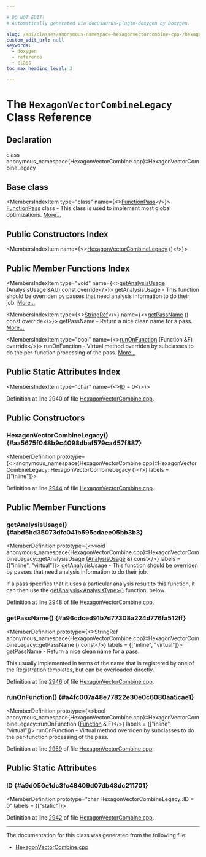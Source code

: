 ```yaml
---

# DO NOT EDIT!
# Automatically generated via docusaurus-plugin-doxygen by Doxygen.

slug: /api/classes/anonymous-namespace-hexagonvectorcombine-cpp-/hexagonvectorcombinelegacy
custom_edit_url: null
keywords:
  - doxygen
  - reference
  - class
toc_max_heading_level: 3

---
```





# The `HexagonVectorCombineLegacy` Class Reference

<DoxygenPage pluginConfig={pluginConfig}>



## Declaration

<CodeBlock>class anonymous_namespace{HexagonVectorCombine.cpp}::HexagonVectorCombineLegacy</CodeBlock>

## Base class

<MembersIndex>

<MembersIndexItem
  type="class"
  name={<><a href="/docs/api/classes/llvm/functionpass">FunctionPass</a></>}>
<a href="/docs/api/classes/llvm/functionpass">FunctionPass</a> class - This class is used to implement most global optimizations. <a href="/docs/api/classes/llvm/functionpass/#details">More...</a>
</MembersIndexItem>

</MembersIndex>

## Public Constructors Index

<MembersIndex>

<MembersIndexItem
  name={<><a href="#aa5675f048b9c4098dbaf579ca457f887">HexagonVectorCombineLegacy</a> ()</>}>
</MembersIndexItem>

</MembersIndex>

## Public Member Functions Index

<MembersIndex>

<MembersIndexItem
  type="void"
  name={<><a href="#abd5bd35073dfc041b595cdaee05bb3b3">getAnalysisUsage</a> (AnalysisUsage &amp;AU) const override</>}>
getAnalysisUsage - This function should be overriden by passes that need analysis information to do their job. <a href="#abd5bd35073dfc041b595cdaee05bb3b3">More...</a>
</MembersIndexItem>

<MembersIndexItem
  type={<><a href="/docs/api/classes/llvm/stringref">StringRef</a></>}
  name={<><a href="#a96cdced91b7d77308a224d776fa512ff">getPassName</a> () const override</>}>
getPassName - Return a nice clean name for a pass. <a href="#a96cdced91b7d77308a224d776fa512ff">More...</a>
</MembersIndexItem>

<MembersIndexItem
  type="bool"
  name={<><a href="#a4fc007a48e77822e30e0c6080aa5cae1">runOnFunction</a> (Function &amp;F) override</>}>
runOnFunction - Virtual method overriden by subclasses to do the per-function processing of the pass. <a href="#a4fc007a48e77822e30e0c6080aa5cae1">More...</a>
</MembersIndexItem>

</MembersIndex>

## Public Static Attributes Index

<MembersIndex>

<MembersIndexItem
  type="char"
  name={<><a href="#a9d050e1dc3fc48409d07db48dc211701">ID</a> = 0</>}>
</MembersIndexItem>

</MembersIndex>


Definition at line 2940 of file <a href="/docs/api/files/lib/lib/target/lib/target/hexagon/hexagonvectorcombine-cpp">HexagonVectorCombine.cpp</a>.

<SectionDefinition>

## Public Constructors

### HexagonVectorCombineLegacy() {#aa5675f048b9c4098dbaf579ca457f887}

<MemberDefinition
  prototype={<>anonymous&#95;namespace&#123;HexagonVectorCombine.cpp&#125;::HexagonVectorCombineLegacy::HexagonVectorCombineLegacy ()</>}
  labels = {["inline"]}>

Definition at line <a href="/docs/api/files/lib/lib/target/lib/target/hexagon/hexagonvectorcombine-cpp/#l02944">2944</a> of file <a href="/docs/api/files/lib/lib/target/lib/target/hexagon/hexagonvectorcombine-cpp">HexagonVectorCombine.cpp</a>.
</MemberDefinition>

</SectionDefinition>

<SectionDefinition>

## Public Member Functions

### getAnalysisUsage() {#abd5bd35073dfc041b595cdaee05bb3b3}

<MemberDefinition
  prototype={<>void anonymous&#95;namespace&#123;HexagonVectorCombine.cpp&#125;::HexagonVectorCombineLegacy::getAnalysisUsage (<a href="/docs/api/classes/llvm/analysisusage">AnalysisUsage</a> &amp;) const</>}
  labels = {["inline", "virtual"]}>
getAnalysisUsage - This function should be overriden by passes that need analysis information to do their job.

If a pass specifies that it uses a particular analysis result to this function, it can then use the <a href="/docs/api/classes/llvm/pass/#a4863e5e463fb79955269fbf7fbf52b80">getAnalysis&lt;AnalysisType&gt;()</a> function, below.

Definition at line <a href="/docs/api/files/lib/lib/target/lib/target/hexagon/hexagonvectorcombine-cpp/#l02948">2948</a> of file <a href="/docs/api/files/lib/lib/target/lib/target/hexagon/hexagonvectorcombine-cpp">HexagonVectorCombine.cpp</a>.
</MemberDefinition>

### getPassName() {#a96cdced91b7d77308a224d776fa512ff}

<MemberDefinition
  prototype={<>StringRef anonymous&#95;namespace&#123;HexagonVectorCombine.cpp&#125;::HexagonVectorCombineLegacy::getPassName () const</>}
  labels = {["inline", "virtual"]}>
getPassName - Return a nice clean name for a pass.

This usually implemented in terms of the name that is registered by one of the Registration templates, but can be overloaded directly.

Definition at line <a href="/docs/api/files/lib/lib/target/lib/target/hexagon/hexagonvectorcombine-cpp/#l02946">2946</a> of file <a href="/docs/api/files/lib/lib/target/lib/target/hexagon/hexagonvectorcombine-cpp">HexagonVectorCombine.cpp</a>.
</MemberDefinition>

### runOnFunction() {#a4fc007a48e77822e30e0c6080aa5cae1}

<MemberDefinition
  prototype={<>bool anonymous&#95;namespace&#123;HexagonVectorCombine.cpp&#125;::HexagonVectorCombineLegacy::runOnFunction (<a href="/docs/api/classes/llvm/function">Function</a> &amp; F)</>}
  labels = {["inline", "virtual"]}>
runOnFunction - Virtual method overriden by subclasses to do the per-function processing of the pass.

Definition at line <a href="/docs/api/files/lib/lib/target/lib/target/hexagon/hexagonvectorcombine-cpp/#l02959">2959</a> of file <a href="/docs/api/files/lib/lib/target/lib/target/hexagon/hexagonvectorcombine-cpp">HexagonVectorCombine.cpp</a>.
</MemberDefinition>

</SectionDefinition>

<SectionDefinition>

## Public Static Attributes

### ID {#a9d050e1dc3fc48409d07db48dc211701}

<MemberDefinition
  prototype="char HexagonVectorCombineLegacy::ID = 0"
  labels = {["static"]}>

Definition at line <a href="/docs/api/files/lib/lib/target/lib/target/hexagon/hexagonvectorcombine-cpp/#l02942">2942</a> of file <a href="/docs/api/files/lib/lib/target/lib/target/hexagon/hexagonvectorcombine-cpp">HexagonVectorCombine.cpp</a>.
</MemberDefinition>

</SectionDefinition>

<hr/>

The documentation for this class was generated from the following file:

<ul>
<li><a href="/docs/api/files/lib/lib/target/lib/target/hexagon/hexagonvectorcombine-cpp">HexagonVectorCombine.cpp</a></li>
</ul>

</DoxygenPage>
